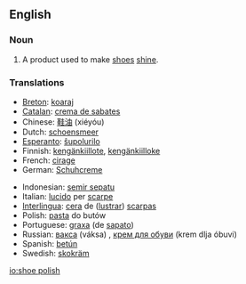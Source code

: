 ==English==

===Noun===
{{en-noun|sg=[[shoe]] [[polish]]|es}}

# A product used to make [[shoe]]s [[shine]].

===Translations===
{{top}}
*[[Breton]]: [[koaraj]] {{m}}
*[[Catalan]]: [[crema de sabates]] {{f}}
*Chinese: [[鞋油]] (xiéyóu)
*Dutch: [[schoensmeer]] {{n}}
*[[Esperanto]]: [[ŝupolurilo]]
*Finnish: [[kengänkiillote]], [[kengänkiilloke]]
*French: [[cirage]] {{m}}
*German: [[Schuhcreme]] {{f}}
{{mid}}
*Indonesian: [[semir sepatu]]
*Italian: [[lucido]] per [[scarpe]]
*[[Interlingua]]: [[cera]] de ([[lustrar]]) [[scarpa]]s
*Polish: [[pasta#Polish|pasta]] do butów
*Portuguese: [[graxa]] (de [[sapato]]) {{f}}
*Russian: [[вакса]] (váksa) {{f}}, [[крем для обуви]] (krem dlja óbuvi) {{m}}
*Spanish: [[betún]] {{m}}
*Swedish: [[skokräm]] {{c}}
{{bottom}}

[[io:shoe polish]]